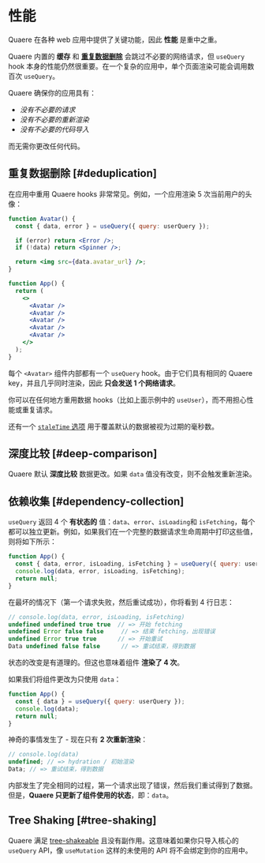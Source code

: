 # 性能

Quaere 在各种 web 应用中提供了关键功能，因此 **性能** 是重中之重。

Quaere 内置的 **缓存** 和 **[重复数据删除](#重复数据删除)** 会跳过不必要的网络请求，但 `useQuery` hook 本身的性能仍然很重要。在一个复杂的应用中，单个页面渲染可能会调用数百次 `useQuery`。

Quaere 确保你的应用具有：

- _没有不必要的请求_
- _没有不必要的重新渲染_
- _没有不必要的代码导入_

而无需你更改任何代码。

## 重复数据删除 [#deduplication]

在应用中重用 Quaere hooks 非常常见。例如，一个应用渲染 5 次当前用户的头像：

```jsx
function Avatar() {
  const { data, error } = useQuery({ query: userQuery });

  if (error) return <Error />;
  if (!data) return <Spinner />;

  return <img src={data.avatar_url} />;
}

function App() {
  return (
    <>
      <Avatar />
      <Avatar />
      <Avatar />
      <Avatar />
      <Avatar />
    </>
  );
}
```

每个 `<Avatar>` 组件内部都有一个 `useQuery` hook。由于它们具有相同的 Quaere key，并且几乎同时渲染，因此 **只会发送 1 个网络请求**。

你可以在任何地方重用数据 hooks（比如上面示例中的 `useUser`），而不用担心性能或重复请求。

还有一个 [`staleTime` 选项](/docs/api) 用于覆盖默认的数据被视为过期的毫秒数。

## 深度比较 [#deep-comparison]

Quaere 默认 **深度比较** 数据更改。如果 `data` 值没有改变，则不会触发重新渲染。

## 依赖收集 [#dependency-collection]

`useQuery` 返回 4 个 **有状态的** 值：`data`、`error`、`isLoading`和 `isFetching`，每个都可以独立更新。例如，如果我们在一个完整的数据请求生命周期中打印这些值，则将如下所示：

```jsx
function App() {
  const { data, error, isLoading, isFetching } = useQuery({ query: userQuery });
  console.log(data, error, isLoading, isFetching);
  return null;
}
```

在最坏的情况下（第一个请求失败，然后重试成功），你将看到 4 行日志：

```js
// console.log(data, error, isLoading, isFetching)
undefined undefined true true  // => 开始 fetching
undefined Error false false     // => 结束 fetching，出现错误
undefined Error true true      // => 开始重试
Data undefined false false      // => 重试结束，得到数据
```

状态的改变是有道理的。但这也意味着组件 **渲染了 4 次**。

如果我们将组件更改为只使用 `data`：

```jsx
function App() {
  const { data } = useQuery({ query: userQuery });
  console.log(data);
  return null;
}
```

神奇的事情发生了 - 现在只有 **2 次重新渲染**：

```js
// console.log(data)
undefined; // => hydration / 初始渲染
Data; // => 重试结束，得到数据
```

内部发生了完全相同的过程，第一个请求出现了错误，然后我们重试得到了数据。但是，**Quaere 只更新了组件使用的状态**，即：`data`。

## Tree Shaking [#tree-shaking]

Quaere 满足 [tree-shakeable](https://webpack.js.org/guides/tree-shaking) 且没有副作用。这意味着如果你只导入核心的 `useQuery` API，像 `useMutation` 这样的未使用的 API 将不会绑定到你的应用中。
